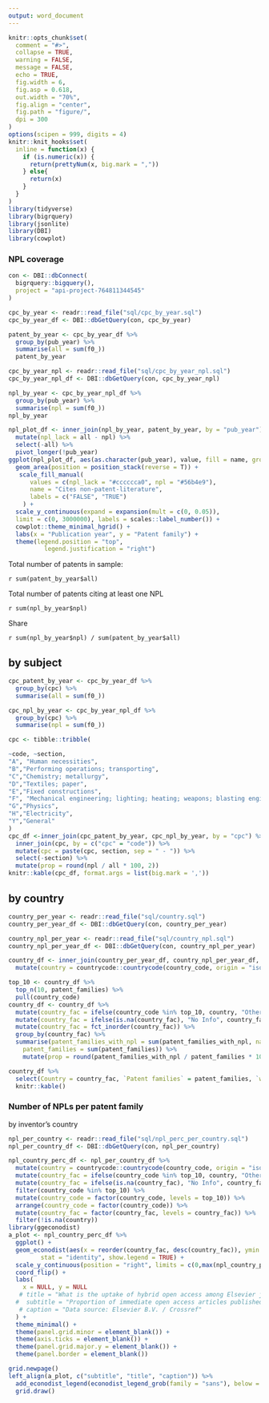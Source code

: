```yaml
---
output: word_document
---
```


```r
knitr::opts_chunk$set(
  comment = "#>",
  collapse = TRUE,
  warning = FALSE,
  message = FALSE,
  echo = TRUE,
  fig.width = 6,
  fig.asp = 0.618,
  out.width = "70%",
  fig.align = "center",
  fig.path = "figure/",
  dpi = 300
)
options(scipen = 999, digits = 4)
knitr::knit_hooks$set(
  inline = function(x) {
    if (is.numeric(x)) {
      return(prettyNum(x, big.mark = ","))
    } else{
      return(x)
    }
  }
)
library(tidyverse)
library(bigrquery)
library(jsonlite)
library(DBI)
library(cowplot)
```

### NPL coverage

```r
con <- DBI::dbConnect(
  bigrquery::bigquery(),
  project = "api-project-764811344545"
)
```

```r
cpc_by_year <- readr::read_file("sql/cpc_by_year.sql")
cpc_by_year_df <- DBI::dbGetQuery(con, cpc_by_year)

patent_by_year <- cpc_by_year_df %>%
  group_by(pub_year) %>%
  summarise(all = sum(f0_))
  patent_by_year
```

```r
cpc_by_year_npl <- readr::read_file("sql/cpc_by_year_npl.sql")
cpc_by_year_npl_df <- DBI::dbGetQuery(con, cpc_by_year_npl)

npl_by_year <- cpc_by_year_npl_df %>%
  group_by(pub_year) %>%
  summarise(npl = sum(f0_))
npl_by_year
```

```r
npl_plot_df <- inner_join(npl_by_year, patent_by_year, by = "pub_year") %>%
  mutate(npl_lack = all - npl) %>%
  select(-all) %>%
  pivot_longer(!pub_year)
ggplot(npl_plot_df, aes(as.character(pub_year), value, fill = name, group = name)) +
  geom_area(position = position_stack(reverse = T)) +
   scale_fill_manual(
      values = c(npl_lack = "#cccccca0", npl = "#56b4e9"),
      name = "Cites non-patent-literature",
      labels = c("FALSE", "TRUE")
    ) +
  scale_y_continuous(expand = expansion(mult = c(0, 0.05)),
  limit = c(0, 3000000), labels = scales::label_number()) +
  cowplot::theme_minimal_hgrid() +
  labs(x = "Publication year", y = "Patent family") +
  theme(legend.position = "top",
          legend.justification = "right")
```

Total number of patents in sample:

`r sum(patent_by_year$all)`

Total number of patents citing at least one NPL

`r sum(npl_by_year$npl)`

Share 

`r sum(npl_by_year$npl) / sum(patent_by_year$all)`

## by subject

```r
cpc_patent_by_year <- cpc_by_year_df %>%
  group_by(cpc) %>%
  summarise(all = sum(f0_))

cpc_npl_by_year <- cpc_by_year_npl_df %>%
  group_by(cpc) %>%
  summarise(npl = sum(f0_))

cpc <- tibble::tribble(

~code, ~section,
"A", "Human necessities",
"B","Performing operations; transporting",
"C","Chemistry; metallurgy",
"D","Textiles; paper",
"E","Fixed constructions",
"F", "Mechanical engineering; lighting; heating; weapons; blasting engines or pumps",
"G","Physics",
"H","Electricity",
"Y","General"
)
cpc_df <-inner_join(cpc_patent_by_year, cpc_npl_by_year, by = "cpc") %>%
  inner_join(cpc, by = c("cpc" = "code")) %>%
  mutate(cpc = paste(cpc, section, sep = " - ")) %>%
  select(-section) %>%
  mutate(prop = round(npl / all * 100, 2))
knitr::kable(cpc_df, format.args = list(big.mark = ','))
```

## by country

```r
country_per_year <- readr::read_file("sql/country.sql")
country_per_year_df <- DBI::dbGetQuery(con, country_per_year)

country_npl_per_year <- readr::read_file("sql/country_npl.sql")
country_npl_per_year_df <- DBI::dbGetQuery(con, country_npl_per_year)

country_df <- inner_join(country_per_year_df, country_npl_per_year_df, by = "country_code") %>%
  mutate(country = countrycode::countrycode(country_code, origin = "iso2c", destination = 'country.name'))

top_10 <- country_df %>%
  top_n(10, patent_families) %>%
  pull(country_code)
country_df <- country_df %>%
  mutate(country_fac = ifelse(country_code %in% top_10, country, "Other")) %>%
  mutate(country_fac = ifelse(is.na(country_fac), "No Info", country_fac)) %>%
  mutate(country_fac = fct_inorder(country_fac)) %>%
  group_by(country_fac) %>%
  summarise(patent_families_with_npl = sum(patent_families_with_npl, na.rm = TRUE),
    patent_families = sum(patent_families)) %>%
    mutate(prop = round(patent_families_with_npl / patent_families * 100, 2))

country_df %>%
  select(Country = country_fac, `Patent families` = patent_families, `with NPL` = patent_families_with_npl, `in%` = prop) %>%
  knitr::kable()
```

### Number of NPLs per patent family

by inventor's country

```r
npl_per_country <- readr::read_file("sql/npl_perc_per_country.sql")
npl_per_country_df <- DBI::dbGetQuery(con, npl_per_country)

npl_country_perc_df <- npl_per_country_df %>%
  mutate(country = countrycode::countrycode(country_code, origin = "iso2c", destination = 'country.name')) %>%
  mutate(country_fac = ifelse(country_code %in% top_10, country, "Other")) %>%
  mutate(country_fac = ifelse(is.na(country_fac), "No Info", country_fac)) %>%
  filter(country_code %in% top_10) %>%
  mutate(country_code = factor(country_code, levels = top_10)) %>%
  arrange(country_code = factor(country_code)) %>%
  mutate(country_fac = factor(country_fac, levels = country_fac)) %>%
  filter(!is.na(country))
library(ggeconodist)
a_plot <- npl_country_perc_df %>%
  ggplot() +
  geom_econodist(aes(x = reorder(country_fac, desc(country_fac)), ymin = p10, median = p50, ymax = p90),
         stat = "identity", show.legend = TRUE) +
  scale_y_continuous(position = "right", limits = c(0,max(npl_country_perc_df$p90)))  +  
  coord_flip() +
  labs(
    x = NULL, y = NULL
   # title = "What is the uptake of hybrid open access among Elsevier journals?",
  #  subtitle = "Proportion of immediate open access articles published in subscription-based journals\nJan 2015 to July 2019",
   # caption = "Data source: Elsevier B.V. / Crossref"
  ) +
  theme_minimal() +
  theme(panel.grid.minor = element_blank()) +
  theme(axis.ticks = element_blank()) +
  theme(panel.grid.major.y = element_blank()) +
  theme(panel.border = element_blank())

grid.newpage()
left_align(a_plot, c("subtitle", "title", "caption")) %>% 
  add_econodist_legend(econodist_legend_grob(family = "sans"), below = "subtitle") %>% 
  grid.draw()
```
